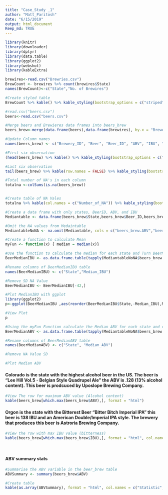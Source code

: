 ```yaml
---
title: "Case_Study _1"
author: "Matt_Paritosh"
date: "6/15/2019"
output: html_document
Keep_md: TRUE
---
```


```r
library(knitr)
library(downloader)
library(dplyr)
library(data.table)
library(ggplot2)
library(webshot)
library(kableExtra)

brewires<-read.csv("Brewries.csv")
BrewCount <- brewires %>% count(brewires$State)
names(BrewCount)<-c("State","No. of Brewires")

#Create styled table
BrewCount %>% kable() %>% kable_styling(bootstrap_options = c("striped", "hover", "condensed", "responsive"))
```

```r
#read.csv("beers.csv")
beers<-read.csv("beers.csv")

#Merge beers and Brewieres data frames into beers_brew
beers_brew<-merge(data.frame(beers),data.frame(brewires), by.x = "Brewery_id",by.y="Brew_ID")

#Update Column names
names(beers_brew) <- c("Brewery_ID", "Beer", "Beer_ID", "ABV", "IBU", "Beer_Syle", "Ounces", "Brewry_Name", "City", "State")

#First six observation
(head(beers_brew) %>% kable() %>% kable_styling(bootstrap_options = c("striped", "hover", "condensed", "responsive")))
```

```r
#Last six observation
tail(beers_brew) %>% kable(row.names = FALSE) %>% kable_styling(bootstrap_options = c("striped", "hover", "condensed", "responsive"))
```


```r
#Total number of NA's in each column
totalna <-colSums(is.na(beers_brew))


#Create table of NA Vales
totalna %>% kable(col.names = c("Number_of_NA")) %>% kable_styling(bootstrap_options = c("striped", "hover", "condensed", "responsive"))
```

```r
#Create a data frame with only states, BeerID, ABV, and IBU
Mediantable <- data.frame(beers_brew$State,beers_brew$Beer_ID,beers_brew$ABV, beers_brew$IBU)

#Omit the NA values from Medaintable
MediantableNoNA <- na.omit(Mediantable, cols = c("beers_brew.ABV","beers_brew.IBU"), invert = FALSE)

#Create a function to calculate Mean
myFun <- function(x) { median = median(x)}

#Use the function to calculate the median for each state and Turn BeerMedianIBU into a dataframe
BeerMedianIBU <- as.data.frame.table(tapply(MediantableNoNA$beers_brew.IBU, MediantableNoNA$beers_brew.State, myFun))

#Rename columns of BeerMedianIBU table
names(BeerMedianIBU) <- c("State","Median_IBU")

#Remove SD NA Value
BeerMedianIBU <- BeerMedianIBU[-42,]

#Plot MedianIBU with ggplot
library(ggplot2)
p<-ggplot(BeerMedianIBU ,aes(reorder(BeerMedianIBU$State,-Median_IBU),Median_IBU, fill=BeerMedianIBU$State)) + geom_bar(stat='identity')+ theme(text=element_text(size=7),plot.title = element_text(hjust = 0.5),legend.position="none", axis.text.x = element_text(angle = 90))+ ggtitle("Beer Mediun IBU Per State") + labs(x = "State", y = "Median IBU")

#View Plot
p
```

```r
#Using the myFun Function calculate the Median ABV for each state and create a data frame
BeerMedianABV <- as.data.frame.table(tapply(MediantableNoNA$beers_brew.ABV, MediantableNoNA$beers_brew.State, myFun))

#Rename columns of BeerMedianABV table
names(BeerMedianABV) <- c("State", "Median_ABV")

#Remove NA Value SD

#Plot Median ABV
```


#### Colorado is the state with the highest alcohol beer in the US. The beer is "Lee Hill Vol.5 - Belgian Style Quadrupel Ale" the ABV is .128 (13% alcohol content). This beer is prodcuced by Uposlope Brewing Company.
```r
#View The row for maximum ABV value (Alcohol content)
kable(beers_brew[which.max(beers_brew$ABV),], format = "html")
```


#### Orgon is the state with the Bitterest Beer "Bitter Bitch Imperial IPA" this beer is 138 IBU and an American Double/Imperial IPA style. The brewery that produces this beer is Astroria Brewing Company.
```r
#View the row with max IBU value (bitterness)
kable(beers_brew[which.max(beers_brew$IBU),], format = "html", col.names = c("Brewery ID", "Beer", "Beer ID", "ABV", "IBU", "Beer Syle", "Ounces", "Brewry Name", "City", "State"))
                                                                             
                                                                            
```

#### ABV summary stats 
```r
#Summarise the ABV variable in the beer_brew table
ABVSummary <- summary(beers_brew$ABV)

#Create table 
kable(as.array(ABVSummary), format = "html", col.names = c("Statistic", "Value"))
```
